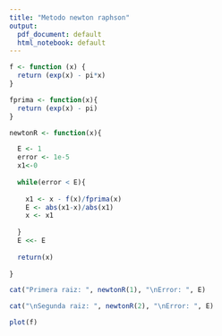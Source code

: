 ```yaml
---
title: "Metodo newton raphson"
output:
  pdf_document: default
  html_notebook: default
---
```


```r
f <- function (x) {
  return (exp(x) - pi*x)
}

fprima <- function(x){
  return (exp(x) - pi)
} 

newtonR <- function(x){

  E <- 1
  error <- 1e-5
  x1<-0 
  
  while(error < E){
    
    x1 <- x - f(x)/fprima(x)
    E <- abs(x1-x)/abs(x1)
    x <- x1
    
  }
  E <<- E
  
  return(x)
  
}

cat("Primera raiz: ", newtonR(1), "\nError: ", E)

cat("\nSegunda raiz: ", newtonR(2), "\nError: ", E)

```

```r
plot(f)
```


